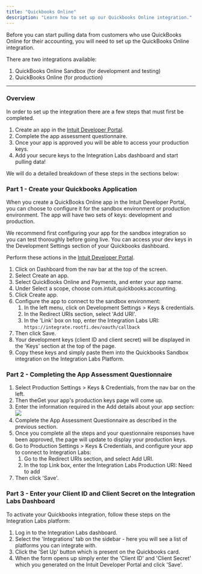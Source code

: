 ```yaml
---
title: "Quickbooks Online"
description: "Learn how to set up our Quickbooks Online integration."
---
```


Before you can start pulling data from customers who use QuickBooks Online for their accounting, you will need to set up the QuickBooks Online integration.

There are two integrations available:

1. QuickBooks Online Sandbox (for development and testing)
2. QuickBooks Online (for production)

---

### Overview

In order to set up the integration there are a few steps that must first be completed.

1. Create an app in the [Intuit Developer Portal](https://developer.intuit.com/app/developer/homepage).
2. Complete the app assessment questionnaire.
3. Once your app is approved you will be able to access your production keys.
4. Add your secure keys to the Integration Labs dashboard and start pulling data!

We will do a detailed breakdown of these steps in the sections below:

### Part 1 - Create your Quickbooks Application

When you create a QuickBooks Online app in the Intuit Developer Portal, you can choose to configure it for the sandbox environment or production environment. The app will have two sets of keys: development and production.

We recommend first configuring your app for the sandbox integration so you can test thoroughly before going live. You can access your dev keys in the Development Settings section of your Quickbooks dashboard.

Perform these actions in the [Intuit Developer Portal](https://developer.intuit.com/app/developer/homepage).

1. Click on Dashboard from the nav bar at the top of the screen.
2. Select Create an app.
3. Select QuickBooks Online and Payments, and enter your app name.
4. Under Select a scope, choose com.intuit.quickbooks.accounting.
5. Click Create app.
6. Configure the app to connect to the sandbox environment:
   1. In the left menu, click on Development Settings > Keys & credentials.
   2. In the Redirect URIs section, select 'Add URI'.
   3. In the 'Link' box on top, enter the Integration Labs URI: `https://integrate.rootfi.dev/oauth/callback`
7. Then click Save.
8. Your development keys (client ID and client secret) will be displayed in the 'Keys' section at the top of the page.
9. Copy these keys and simply paste them into the Quickbooks Sandbox integration on the Integration Labs Platform.

### Part 2 - Completing the App Assessment Questionnaire

1. Select Production Settings > Keys & Credentials, from the nav bar on the left.
2. Then theGet your app's production keys page will come up.
3. Enter the information required in the Add details about your app section:
   ![](/images/e3c3e8b-image.png)
4. Complete the App Assessment Questionnaire as described in the previous section.
5. Once you complete all the steps and your questionnaire responses have been approved, the page will update to display your production keys.
6. Go to Production Settings > Keys & Credentials, and configure your app to connect to Integration Labs:
   1. Go to the Redirect URIs section, and select Add URI.
   2. In the top Link box, enter the Integration Labs Production URI: Need to add
7. Then click 'Save'.

### Part 3 - Enter your Client ID and Client Secret on the Integration Labs Dashboard

To activate your Quickbooks integration, follow these steps on the Integration Labs platform:

1. Log in to the Integration Labs dashboard.
2. Select the 'Integrations' tab on the sidebar - here you will see a list of platforms you can integrate with.
3. Click the 'Set Up' button which is present on the Quickbooks card.
4. When the form opens up simply enter the 'Client ID' and 'Client Secret' which you generated on the Intuit Developer Portal and click 'Save'.
